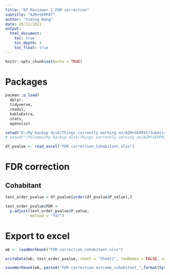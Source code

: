 ---
title: "07_Reviewer 2_FDR correction"
subtitle: "AZM+SERPAT"
author: "Yiming Wang"
date: 26/11/2021
output: 
  html_document:
    toc: true
    toc_depth: 3
    toc_float: true
---

```{r setup, include=FALSE}
knitr::opts_chunk$set(echo = TRUE)
```

# Packages
```{r library package and import data, echo=TRUE,message=FALSE, warning=FALSE,message=FALSE, warning=FALSE}
pacman::p_load(
  dplyr,
  tidyverse,
  readxl,
  kableExtra,
  stats,
  openxlsx)

setwd("D:/My backup disk/Things currently working on/AZM+SERPAT/Submission_Chest_2021") # Windows
# setwd("/Volumes/My backup disk/Things currently working on/AZM+SERPAT/Submission_Chest_2021") # Mac

df_pvalue <- read_excel("FDR correction_Cohabitant.xlsx")
```

# FDR correction
## Cohabitant
```{r Cohabitant, echo=TRUE,message=FALSE, warning=FALSE,message=FALSE, warning=FALSE, dpi=300}

test_order_pvalue = df_pvalue[order(df_pvalue$P_value),]

test_order_pvalue$FDR =
  p.adjust(test_order_pvalue$P_value,
           method = "fdr")
```



# Export to excel
```{r export to excel, echo=TRUE,message=FALSE, warning=FALSE,message=FALSE, warning=FALSE, dpi=300}
wb <- loadWorkbook("FDR correction_cohabitant.xlsx")

writeData(wb, test_order_pvalue, sheet = "Sheet1", rowNames = FALSE, colNames = TRUE, startRow = 1,startCol = 5) 

saveWorkbook(wb, paste0("FDR correction outcome_cohabitant_",format(Sys.Date(),format="%d%m%y"),".xlsx"), overwrite = TRUE) # write the excel sheet to the folder

```


